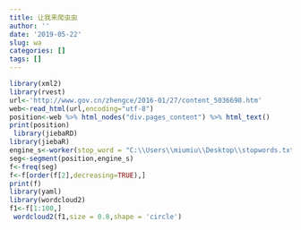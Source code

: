 ```yaml
---
title: 让我来爬虫虫
author: ''
date: '2019-05-22'
slug: wa
categories: []
tags: []
---
```

```r
library(xml2)
library(rvest)
url<-'http://www.gov.cn/zhengce/2016-01/27/content_5036698.htm'
web<-read_html(url,encoding="utf-8")
position<-web %>% html_nodes("div.pages_content") %>% html_text()
print(position)
 library(jiebaRD)
library(jiebaR)
engine_s<-worker(stop_word = "C:\\Users\\miumiu\\Desktop\\stopwords.txt")
seg<-segment(position,engine_s)
f<-freq(seg)
f<-f[order(f[2],decreasing=TRUE),]
print(f)
library(yaml)
library(wordcloud2)
f1<-f[1:100,]
 wordcloud2(f1,size = 0.8,shape = 'circle')
```

